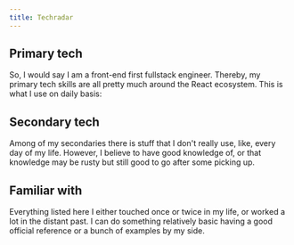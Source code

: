 ```yaml
---
title: Techradar
---
```



## Primary tech

So, I would say I am a front-end first fullstack engineer. Thereby, my primary tech skills are all pretty much around the React ecosystem. This is what I use on daily basis:

<Container>
    <Skills list="reactjs,typescript,css,javascript,html,apollo,gatsbyjs,mobx,reactquery,styledcomponents,git,vercel,nodejs,docker,jamstack" />
</Container>

## Secondary tech

Among of my secondaries there is stuff that I don't really use, like, every day of my life. However, I believe to have good knowledge of, or that knowledge may be rusty but still good to go after some picking up.

<Container>
    <Skills list="terraform,kubernetes,serverless,aws,expressjs,nestjs,mongodb,mysql,postgressql,redis,typeorm,linux,sass,less,redux,saga,vagrant" />
</Container>

## Familiar with

Everything listed here I either touched once or twice in my life, or worked a lot in the distant past. I can do something relatively basic having a good official reference or a bunch of examples by my side.

<Container>
    <Skills list="auth0,netlify,meteorjs,php,angular,perl,sharp,python,kotlin" />
</Container>
<br />
<br />
